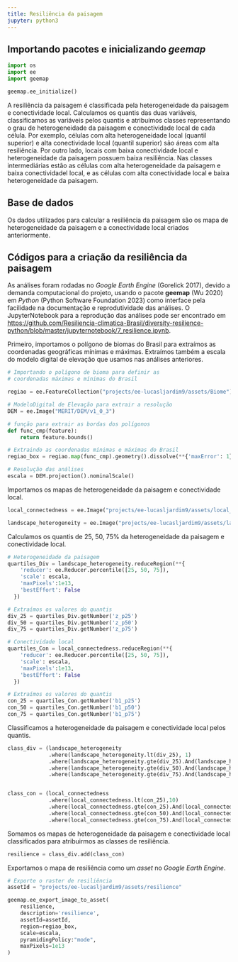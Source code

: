 ```yaml
---
title: Resiliência da paisagem
jupyter: python3
---
```




## Importando pacotes e inicializando *geemap*

```python
import os
import ee
import geemap
```

```python
geemap.ee_initialize()
```

A resiliência da paisagem é classificada pela heterogeneidade da paisagem e conectividade local. Calculamos os quantis das duas variáveis, classificamos as variáveis pelos quantis e atribuímos classes representando o grau de heterogeneidade da paisagem e conectividade local de cada célula. Por exemplo, células com alta heterogeneidade local (quantil superior)  e alta conectividade local (quantil superior) são áreas com alta resiliência. Por outro lado, locais com baixa conectividade local e heterogeneidade da paisagem possuem baixa resiliência. Nas classes intermediárias estão as células com alta heterogeneidade da paisagem e baixa conectividadel local, e as células com alta conectividade local e baixa heterogeneidade da paisagem. 

## Base de dados

Os dados utilizados para calcular a resiliência da paisagem são os mapa de heterogeneidade da paisagem e a conectividade local criados anteriormente.

## Códigos para a criação da resiliência da paisagem

As análises foram rodadas no *Google Earth Engine* (Gorelick 2017), devido a demanda computacional do projeto, usando o pacote **geemap** (Wu 2020) em *Python* (Python Software Foundation 2023) como interface pela facilidade na documentação e reprodutividade das análises. O JupyterNotebook para a reprodução das análises pode ser encontrado em [https://github.com/Resiliencia-climatica-Brasil/diversity-resilience-python/blob/master/jupyternotebook/7_resilience.ipynb](https://github.com/Resiliencia-climatica-Brasil/diversity-resilience-python/blob/master/jupyternotebook/7_resilience.ipynb).

Primeiro, importamos o polígono de biomas do Brasil para extraímos as coordenadas geográficas mínimas e máximas. Extraímos também a escala do modelo digital de elevação que usamos nas análises anteriores.

```python
# Importando o polígono de bioma para definir as 
# coordenadas máximas e mínimas do Brasil

regiao = ee.FeatureCollection("projects/ee-lucasljardim9/assets/Biome")

# ModeloDigital de Elevação para extrair a resolução
DEM = ee.Image("MERIT/DEM/v1_0_3")

# função para extrair as bordas dos polígonos
def func_cmp(feature):
    return feature.bounds() 

# Extraindo as coordenadas mínimas e máximas do Brasil
regiao_box = regiao.map(func_cmp).geometry().dissolve(**{'maxError': 1}).bounds()

# Resolução das análises
escala = DEM.projection().nominalScale()
```

Importamos os mapas de heterogeneidade da paisagem e conectividade local.

```python
local_connectedness = ee.Image("projects/ee-lucasljardim9/assets/local_connectedness")

landscape_heterogeneity = ee.Image("projects/ee-lucasljardim9/assets/landscape_heterogeneity")
```

Calculamos os quantis de 25, 50, 75% da heterogeneidade da paisagem e conectividade local.

```python
# Heterogeneidade da paisagem
quartiles_Div = landscape_heterogeneity.reduceRegion(**{
    'reducer': ee.Reducer.percentile([25, 50, 75]), 
    'scale': escala,
    'maxPixels':1e13,
    'bestEffort': False
  })

# Extraímos os valores do quantis
div_25 = quartiles_Div.getNumber('z_p25')
div_50 = quartiles_Div.getNumber('z_p50')
div_75 = quartiles_Div.getNumber('z_p75')

# Conectividade local
quartiles_Con = local_connectedness.reduceRegion(**{
    'reducer': ee.Reducer.percentile([25, 50, 75]), 
    'scale': escala,
    'maxPixels':1e13,
    'bestEffort': False
  })

# Extraímos os valores do quantis
con_25 = quartiles_Con.getNumber('b1_p25')
con_50 = quartiles_Con.getNumber('b1_p50')
con_75 = quartiles_Con.getNumber('b1_p75')
```

Classificamos a heterogeneidade da paisagem e conectividade local pelos quantis.

```python
class_div = (landscape_heterogeneity
             .where(landscape_heterogeneity.lt(div_25), 1)  
             .where(landscape_heterogeneity.gte(div_25).And(landscape_heterogeneity.lt(div_50)), 2)
             .where(landscape_heterogeneity.gte(div_50).And(landscape_heterogeneity.lt(div_75)), 3)
             .where(landscape_heterogeneity.gte(div_75).And(landscape_heterogeneity), 4))


class_con = (local_connectedness
             .where(local_connectedness.lt(con_25),10)
             .where(local_connectedness.gte(con_25).And(local_connectedness.lt(con_50)), 20)
             .where(local_connectedness.gte(con_50).And(local_connectedness.lt(con_75)),30)
             .where(local_connectedness.gte(con_75).And(local_connectedness), 40))
```

Somamos os mapas de heterogeneidade da paisagem e conectividade local classificados para atribuirmos as classes de resiliência. 

```python
resilience = class_div.add(class_con)
```

Exportamos o mapa de resiliência como um *asset* no *Google Earth Engine*.

```python
# Exporte o raster de resiliência
assetId = "projects/ee-lucasljardim9/assets/resilience"

geemap.ee_export_image_to_asset(
    resilience, 
    description='resilience', 
    assetId=assetId, 
    region=regiao_box, 
    scale=escala,
    pyramidingPolicy:"mode",
    maxPixels=1e13
)
```

